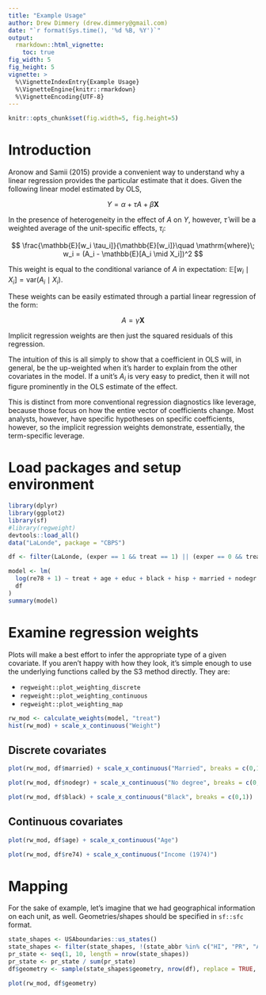 ```yaml
---
title: "Example Usage"
author: Drew Dimmery (drew.dimmery@gmail.com)
date: "`r format(Sys.time(), '%d %B, %Y')`"
output: 
  rmarkdown::html_vignette:
    toc: true
fig_width: 5
fig_height: 5
vignette: >
  %\VignetteIndexEntry{Example Usage}
  %\VignetteEngine{knitr::rmarkdown}
  %\VignetteEncoding{UTF-8}
---
```


<style type="text/css">
div.main-container {
  max-width: 1800px;
  margin-left: auto;
  margin-right: auto;
}
</style>

```r
knitr::opts_chunk$set(fig.width=5, fig.height=5) 
```

# Introduction

Aronow and Samii (2015) provide a convenient way to understand why a linear regression provides the particular estimate that it does. Given the following linear model estimated by OLS,

$$
Y = \alpha + \tau A + \beta \boldsymbol{X}
$$

In the presence of heterogeneity in the effect of $A$ on $Y$, however, $\hat{\tau}$ will be a weighted average of the unit-specific effects, $\tau_i$:

$$
\frac{\mathbb{E}[w_i \tau_i]}{\mathbb{E}[w_i]}\quad \mathrm{where}\; w_i = (A_i - \mathbb{E}[A_i \mid X_i])^2
$$

This weight is equal to the conditional variance of $A$ in expectation: $\mathbb{E}[w_i \mid X_i] = \mathrm{var}(A_i \mid X_i)$.

These weights can be easily estimated through a partial linear regression of the form:

$$
A = \gamma \boldsymbol{X}
$$

Implicit regression weights are then just the squared residuals of this regression.

The intuition of this is all simply to show that a coefficient in OLS will, in general, be the up-weighted when it's harder to explain from the other covariates in the model. If a unit's $A_i$ is very easy to predict, then it will not figure prominently in the OLS estimate of the effect.

This is distinct from more conventional regression diagnostics like leverage, because those focus on how the entire vector of coefficients change. Most analysts, however, have specific hypotheses on specific coefficients, however, so the implicit regression weights demonstrate, essentially, the term-specific leverage.

# Load packages and setup environment

```r
library(dplyr)
library(ggplot2)
library(sf)
#library(regweight)
devtools::load_all()
data("LaLonde", package = "CBPS")

df <- filter(LaLonde, (exper == 1 && treat == 1) || (exper == 0 && treat == 0))

model <- lm(
  log(re78 + 1) ~ treat + age + educ + black + hisp + married + nodegr + log(re74 + 1) + log(re75 + 1) + re74.miss, 
  df
)
summary(model)
```

# Examine regression weights

Plots will make a best effort to infer the appropriate type of a given covariate. If you aren't happy with how they look, it's simple enough to use the underlying functions called by the S3 method directly. They are:

* `regweight::plot_weighting_discrete`
* `regweight::plot_weighting_continuous`
* `regweight::plot_weighting_map`

```r
rw_mod <- calculate_weights(model, "treat")
hist(rw_mod) + scale_x_continuous("Weight")
```

## Discrete covariates
```r
plot(rw_mod, df$married) + scale_x_continuous("Married", breaks = c(0,1))
```

```r
plot(rw_mod, df$nodegr) + scale_x_continuous("No degree", breaks = c(0,1))
```

```r
plot(rw_mod, df$black) + scale_x_continuous("Black", breaks = c(0,1))
```

## Continuous covariates
```r
plot(rw_mod, df$age) + scale_x_continuous("Age")
```

```r
plot(rw_mod, df$re74) + scale_x_continuous("Income (1974)")
```

# Mapping

For the sake of example, let's imagine that we had geographical information on each unit, as well. Geometries/shapes should be specified in `sf::sfc` format.

```r
state_shapes <- USAboundaries::us_states()
state_shapes <- filter(state_shapes, !(state_abbr %in% c("HI", "PR", "AK")))
pr_state <- seq(1, 10, length = nrow(state_shapes))
pr_state <- pr_state / sum(pr_state)
df$geometry <- sample(state_shapes$geometry, nrow(df), replace = TRUE, prob = pr_state)

plot(rw_mod, df$geometry)
```